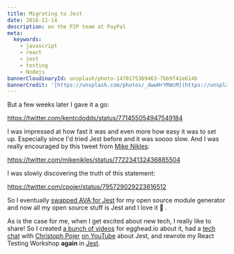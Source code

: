 ```yaml
---
title: Migrating to Jest
date: 2016-11-14
description: on the P2P team at PayPal
meta:
  keywords:
    - javascript
    - react
    - jest
    - testing
    - Nodejs
bannerCloudinaryId: unsplash/photo-1470175369463-7bb9f41e614b
bannerCredit: '[https://unsplash.com/photos/_dwwHrYRWcM](https://unsplash.com/photos/_dwwHrYRWcM)'
---
```


But a few weeks later I gave it a go:

https://twitter.com/kentcdodds/status/771455054947549184

I was impressed at how fast it was and even more how easy it was to set up.
Especially since I'd tried Jest before and it was soooo slow. And I was really
encouraged by this tweet from [Mike Nikles](https://twitter.com/mikenikles):

https://twitter.com/mikenikles/status/772234132436885504

I was slowly discovering the truth of this statement:

https://twitter.com/cpojer/status/795729029223616512

So I eventually
[swapped AVA for Jest](https://github.com/kentcdodds/generator-kcd-oss/commit/23f8875358db204d16e040a14ee44aaa79681691)
for my open source module generator and now all my open source stuff is Jest and
I love it 💚 .

As is the case for me, when I get excited about new tech, I really like to
share! So I created [a bunch of videos](http://kcd.im/egghead-jest) for
egghead.io about it, had a
[tech chat](https://github.com/kentcdodds/ama/issues/125) with
[Christoph Pojer](https://twitter.com/cpojer)
[on YouTube](https://youtu.be/i31VtyJSM-I?list=PLV5CVI1eNcJi8sor_aQ2AzOeQ3On3suOr&index=20)
about Jest, and rewrote my React Testing Workshop **again** in
[Jest](https://github.com/kentcdodds/react-jest-workshop).
